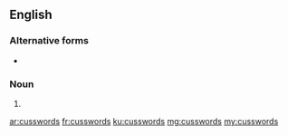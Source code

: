 ==English==

===Alternative forms===
* {{l|en|cuss words}}

===Noun===
{{head|en|noun plural form}}

# {{plural of|cussword|lang=en}}

[[ar:cusswords]]
[[fr:cusswords]]
[[ku:cusswords]]
[[mg:cusswords]]
[[my:cusswords]]